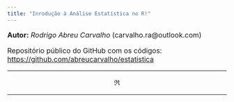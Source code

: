 ```yaml
---
title: "Inrodução à Análise Estatística no R!"
---
```


<font size=3>

**Autor:** *Rodrigo Abreu Carvalho* (carvalho.ra@outlook.com)  

Repositório público do GitHub com os códigos: [https://github.com/abreucarvalho/estatistica](https://github.com/abreucarvalho/estatistica)  

***

$$\Re$$

***

</font>   